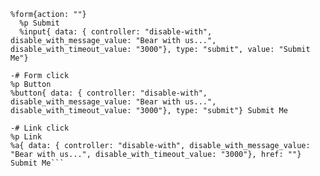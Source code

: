 ```-# Form submit
%form{action: ""}
  %p Submit
  %input{ data: { controller: "disable-with", disable_with_message_value: "Bear with us...", disable_with_timeout_value: "3000"}, type: "submit", value: "Submit Me"}

-# Form click
%p Button
%button{ data: { controller: "disable-with", disable_with_message_value: "Bear with us...", disable_with_timeout_value: "3000"}, type: "submit"} Submit Me

-# Link click
%p Link
%a{ data: { controller: "disable-with", disable_with_message_value: "Bear with us...", disable_with_timeout_value: "3000"}, href: ""} Submit Me```